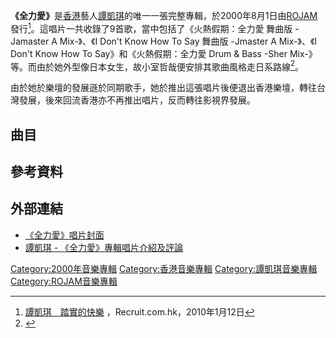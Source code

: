 {{Infobox Album | <!-- See Wikipedia:WikiProject_Albums -->
| Name        = 全力愛
| Type        = 專輯
| Artist      = [[譚凱琪|譚凱琪]]
| Cover       = 
| Released    = 2000年8月21日
| Recorded    = 2000年
| Genre       = [[粵語流行音樂|粵語流行音樂]]
| Length      = 
| Label       = [[ROJAM|ROJAM]]
| Producer    = [[TM_NETWORK|TM NETWORK]]
| Last album  = 
| This album  = '''全力愛'''<br>（2000）
| Next album  = {{link-ja|ガラパゴスのJULIET|ガラパゴスのJULIET (Zoieの曲)}}<br>（2000）
}}

'''《全力愛》'''是[[香港|香港]]藝人[[譚凱琪|譚凱琪]]的唯一一張完整專輯，於2000年8月1日由[[ROJAM|ROJAM]]發行<ref>[http://www.recruit.com.hk/Resources/ArticleDetail.aspx?articleId=25768 譚凱琪　踏實的快樂] {{Wayback|url=http://www.recruit.com.hk/Resources/ArticleDetail.aspx?articleId=25768 |date=20200407230931 }}，Recruit.com.hk，2010年1月12日</ref>。這唱片一共收錄了9首歌，當中包括了《火熱假期：全力愛 舞曲版 -Jamaster A Mix-》、《I Don't Know How To Say 舞曲版 -Jmaster A Mix-》、《I Don't Know How To Say》和《火熱假期：全力愛 Drum & Bass -Sher Mix-》等。而由於她外型像日本女生，故小室哲哉便安排其歌曲風格走日系路線<ref>{{Cite web |url=http://www.yyq.cn/album/21610 |title=《全力愛》 - YYQ音樂圈 |accessdate=2016-07-20 |archive-date=2016-08-10 |archive-url=https://web.archive.org/web/20160810085054/http://www.yyq.cn/album/21610 |dead-url=no }}</ref>。

由於她於樂壇的發展遜於同期歌手，她於推出這張唱片後便退出香港樂壇，轉往台灣發展，後來回流香港亦不再推出唱片，反而轉往影視界發展。

== 曲目 ==
{{Tracklist
| collapsed = 
| headline = 
| font_size = 
| total_length = 

| all_writing = 
| all_music = 
| all_lyrics = 
| all_arranger = 
| all_producer = 
| all_note = 

| extra_column =

| title1 = 火熱假期：全力愛 舞曲版  
| note1 = -Jamaster A Mix-
| longnote1 = 
| music1 = 
| lyrics1 = 
| arranger1 = 
| producer1 = [[小室哲哉|小室哲哉]]
| extra1 = 
| length1 = 4:50

| title2 = I Don't Know How To Say 舞曲版  
| note2 = -Jamaster A Mix-
| longnote2 = 
| music2 = 
| lyrics2 = 
| arranger2 = 
| producer2 = 小室哲哉
| extra2 = 
| length2 = 5:46

| title3 = 全力愛 
| note3 = 
| longnote3 = 
| music3 = 
| lyrics3 = 
| arranger3 = 
| producer3 = 小室哲哉
| extra3 = 
| length3 = 3:14

| title4 = I Don't Know How To Say
| note4 = 
| longnote4 = 
| music4 = 
| lyrics4 = 
| arranger4 = 
| producer4 = 小室哲哉
| extra4 = 
| length4 = 4:46

| title5 = 火熱假期：全力愛  
| note5 = Drum & Bass -Sher Mix-
| longnote5 = 
| music5 = 
| lyrics5 = 
| arranger5 = 
| producer5 = 小室哲哉
| extra5 = 
| length5 = 4:50

| title6 = I Don't Know How To Say  
| note6 = -Sher Mix-
| longnote6 = 
| music6 = 
| lyrics6 = 
| arranger6 = 
| producer6 = 小室哲哉
| extra6 = 
| length6 = 

| title7 = I Don't Know How To Say  
| note7 = -Sher Dub Mix-
| longnote7 = 
| music7 = 
| lyrics7 = 
| arranger7 = 
| producer7 = 小室哲哉
| extra7 = 
| length7 = 

| title8 = 全力愛 
| note8 = -Karaoke-
| longnote8 = 
| music8 = 
| lyrics8 = 
| arranger8 = 
| producer8 = 小室哲哉
| extra8 = 
| length8 = 

| title9 = I Don't Know How To Say -Karaoke- 
| note9 = 
| longnote9 = 
| music9 = 
| lyrics9 = 
| arranger9 = 
| producer9 = 小室哲哉
| extra9 = 
| length9 = 
}}

== 參考資料 ==
<references/>

== 外部連結 ==
*[https://web.archive.org/web/20160821033839/https://s.yimg.com/xd/api/res/1.2/3SevZ_Wj.fIiFGVr0bM8xg--/YXBwaWQ9eXR3YXVjdGlvbnNlcnZpY2U7aD02NTQ7cT04NTtyb3RhdGU9YXV0bztzcj0xLjI7c3M9MS4yO3c9NzAw/http://nevec-img.zenfs.com/prod/tw_ec05-7/42afe60c-ad07-4d8b-a986-2db5c5e466c5.jpg 《全力愛》唱片封面]
* [http://www.inkui.com/a2/B/C/BC432D36F4AEF66A7F4F.html 譚凱琪 - 《全力愛》專輯唱片介紹及評論] {{Wayback|url=http://www.inkui.com/a2/B/C/BC432D36F4AEF66A7F4F.html |date=20150418205503 }}

{{譚凱琪}}

[[Category:2000年音樂專輯|Category:2000年音樂專輯]]
[[Category:香港音樂專輯|Category:香港音樂專輯]]
[[Category:譚凱琪音樂專輯|Category:譚凱琪音樂專輯]]
[[Category:ROJAM音樂專輯|Category:ROJAM音樂專輯]]